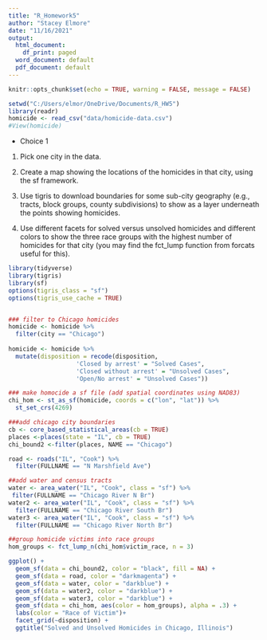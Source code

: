 ```yaml
---
title: "R_Homework5"
author: "Stacey Elmore"
date: "11/16/2021"
output:
  html_document:
    df_print: paged
  word_document: default
  pdf_document: default
---
```


```r
knitr::opts_chunk$set(echo = TRUE, warning = FALSE, message = FALSE)
```

```r
setwd("C:/Users/elmor/OneDrive/Documents/R_HW5")
library(readr)
homicide <- read_csv("data/homicide-data.csv")
#View(homicide)
```

- Choice 1

1. Pick one city in the data.

2. Create a map showing the locations of the homicides in that city, using the sf framework.
3. Use tigris to download boundaries for some sub-city geography (e.g., tracts, block groups, county subdivisions) to show as a layer underneath the points showing homicides. 

3. Use different facets for solved versus unsolved homicides and different colors to show the three race groups with the highest number of homicides for that city (you may find the fct_lump function from forcats useful for this).

```r
library(tidyverse)
library(tigris)
library(sf)
options(tigris_class = "sf")
options(tigris_use_cache = TRUE)


### filter to Chicago homicides
homicide <- homicide %>%
  filter(city == "Chicago") 
  
homicide <- homicide %>% 
  mutate(disposition = recode(disposition,
                   'Closed by arrest' = "Solved Cases",
                   'Closed without arrest' = "Unsolved Cases",
                   'Open/No arrest' = "Unsolved Cases"))

### make homocide a sf file (add spatial coordinates using NAD83)
chi_hom <- st_as_sf(homicide, coords = c("lon", "lat")) %>% 
  st_set_crs(4269)

###add chicago city boundaries
cb <- core_based_statistical_areas(cb = TRUE)
places <-places(state = "IL", cb = TRUE)
chi_bound2 <-filter(places, NAME == "Chicago")

road <- roads("IL", "Cook") %>% 
  filter(FULLNAME == "N Marshfield Ave")

##add water and census tracts
water <- area_water("IL", "Cook", class = "sf") %>% 
 filter(FULLNAME == "Chicago River N Br")
water2 <- area_water("IL", "Cook", class = "sf") %>% 
  filter(FULLNAME == "Chicago River South Br")
water3 <- area_water("IL", "Cook", class = "sf") %>% 
  filter(FULLNAME == "Chicago River North Br")

##group homicide victims into race groups
hom_groups <- fct_lump_n(chi_hom$victim_race, n = 3) 

ggplot() + 
  geom_sf(data = chi_bound2, color = "black", fill = NA) +
  geom_sf(data = road, color = "darkmagenta") +
  geom_sf(data = water, color = "darkblue") +
  geom_sf(data = water2, color = "darkblue") +
  geom_sf(data = water3, color = "darkblue") +
  geom_sf(data = chi_hom, aes(color = hom_groups), alpha = .3) +
  labs(color = "Race of Victim")+
  facet_grid(~disposition) +
  ggtitle("Solved and Unsolved Homicides in Chicago, Illinois")
  

```

